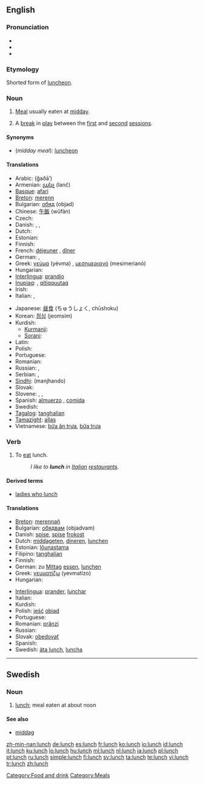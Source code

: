 {{also|Lunch}}
==English==

===Pronunciation===
* {{IPA|/lʌnʧ/}}
* {{audio|en-us-lunch.ogg|Audio (US)}}
* {{rhymes|ʌntʃ}}

===Etymology===
Shorted form of [[luncheon]].

===Noun===
{{en-noun|es}}

# [[meal|Meal]] usually eaten at [[midday]].
# {{Cricket}} A [[break]] in [[play]] between the [[first session|first]] and [[second session|second]] [[session]]s.

====Synonyms====
* (''midday meal''): [[luncheon]]

====Translations====
{{trans-top|midday meal}}
* Arabic: {{Arab|[[غذاء]]}} (ğaðā’) {{m}}
* Armenian: [[լանչ]] (lanč)
* [[Basque]]: [[afari]]
* [[Breton]]: [[merenn]] {{f}}
* Bulgarian: [[обяд]] (objad) {{m}}
* Chinese: [[午飯]] (wǔfàn)
* Czech: {{t-|cs|oběd|m}}
* Danish: {{t+|da|frokost}}, {{t-|da|lunch}}, {{t-|da|middag}}
* Dutch: {{t+|nl|middageten|n}}
* Estonian: {{t-|et|lõuna}}
* Finnish: {{t+|fi|lounas}}
* French: [[déjeuner]] {{m}}, [[dîner]] {{m}} {{italbrac|Belgium|Cajun and Canadian French - in Belgium, Louisiana and Quebec, "déjeuner" means "breakfast"}}
* German: {{t+|de|Mittagessen|n}}, {{t-|de|Lunch|m}}
* Greek: [[γεύμα]] (yévma) {{n}}, [[μεσημεριανό]] (mesimerianó) {{n}}
* Hungarian: {{t+|hu|ebéd}}
* [[Interlingua]]: [[prandio]]
* [[Inupiaq]]: {{unicode|[[aiḷiłiq]]}}, [[qitiqquutaq]]
* Irish: {{t-|ga|lón|m|xs=Irish}}
* Italian: {{t+|it|pranzo|m}}, {{t-|it|seconda colazione|f}}
{{trans-mid}}
* Japanese: [[昼食]] (ちゅうしょく, chūshoku)
* Korean: [[점심]] (jeomsim)
* Kurdish:
** [[Kurmanji]]: {{t|ku|firavîn}} {{f}}
** [[Sorani]]: {{KUchar|[[نانی نیوه‌ڕۆ]]}}
* Latin: {{t-|la|prandium|n}}
* Polish: {{t+|pl|obiad|m}}
* Portuguese: {{t+|pt|almoço|m}}
* Romanian: {{t-|ro|prânz|n}}
* Russian: {{t+|ru|обед|m|tr=obéd|sc=Cyrl}}, {{t|ru|второй завтрак|m|tr=vtorój závtrak|sc=Cyrl}}
* Serbian: {{t-|sr|ručak|m}}, {{t-|sr|obed|m}}
* [[Sindhi]]: {{SDchar|[[مانجھاندو]]}} (manjhando) {{m}}
* Slovak: {{t-|sk|obed|m}}
* Slovene: {{t+|sl|kosilo|n}}, {{t-|sl|obed|m}}, {{t-|sl|južina|f}}
* Spanish: [[almuerzo]] {{m}} {{italbrac|Latin America}}, [[comida]] {{f}} {{italbrac|Spain - in this country, "[[almuerzo]]" means "mid-morning snack" or "elevenses"}}
* Swedish: {{t+|sv|lunch|c}}
* [[Tagalog]]: [[tanghalian]]
* [[Tamazight]]: [[allas]] {{m}}
* Vietnamese: [[bữa ăn trưa]], [[bữa trưa]]
{{trans-bottom}}

{{trans-top|cricket break}}
{{trans-mid}}
{{trans-bottom}}

===Verb===
{{en-verb|lunches|lunching|lunched}}

# To [[eat]] lunch.
#: ''I like to '''lunch''' in [[Italian]] [[restaurant]]s.''

====Derived terms====
* [[ladies who lunch]]

====Translations====
{{trans-top|to eat lunch}}
* [[Breton]]: [[merennañ]]
* Bulgarian: [[обядвам]] (objadvam)
* Danish: [[spise]], [[spise]] [[frokost]]
* Dutch: [[middageten]], [[dineren]], [[lunchen]]
* Estonian: [[lõunastama]]
* Filipino: [[tanghalian]]
* Finnish: {{t-|fi|lounastaa}}
* German: zu [[Mittag]] [[essen]], [[lunchen]]
* Greek: [[γευματίζω]] (yevmatízo)
* Hungarian: {{t+|hu|ebédel}}
{{trans-mid}}
* [[Interlingua]]: [[prander]], [[lunchar]]
* Italian: {{t+|it|pranzare}}
* Kurdish: {{KUchar|[[نان خواردنی نیوه‌ڕۆ]]}}
* Polish: [[jeść]] [[obiad]] {{m}}
* Portuguese: {{t+|pt|almoçar}}
* Romanian: [[prânzi]]
* Russian: {{t+|ru|обедать|tr=obédat’|sc=Cyrl}}
* Slovak: [[obedovať]]
* Spanish: {{t+|es|almorzar}}
* Swedish: [[äta lunch]], [[luncha]]
{{trans-bottom}}

[[Category:Food and drink]]
[[Category:Meals]]


----

==Swedish==

===Noun===
{{infl|sv|noun|g=c}}
{{sv-noun-reg-er}}

# [[#English|lunch]]; meal eaten at about noon

====See also====
*[[middag]]



[[zh-min-nan:lunch]]
[[de:lunch]]
[[es:lunch]]
[[fr:lunch]]
[[ko:lunch]]
[[io:lunch]]
[[id:lunch]]
[[it:lunch]]
[[ku:lunch]]
[[lo:lunch]]
[[hu:lunch]]
[[ml:lunch]]
[[nl:lunch]]
[[ja:lunch]]
[[pl:lunch]]
[[pt:lunch]]
[[ru:lunch]]
[[simple:lunch]]
[[fi:lunch]]
[[sv:lunch]]
[[ta:lunch]]
[[te:lunch]]
[[vi:lunch]]
[[tr:lunch]]
[[zh:lunch]]